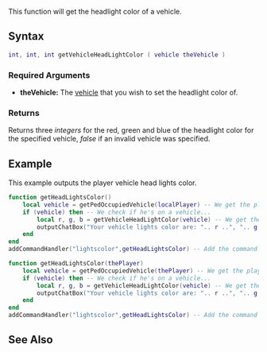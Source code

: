 
{{Server client function}}
This function will get the headlight color of a vehicle.

==Syntax== 
<syntaxhighlight lang="lua">
int, int, int getVehicleHeadLightColor ( vehicle theVehicle )            
</syntaxhighlight> 
{{OOP||[[/vehicle.md|vehicle]]:getHeadLightColor||setVehicleHeadLightColor}}
===Required Arguments=== 
*'''theVehicle:''' The [[/vehicle.md|vehicle]] that you wish to set the headlight color of.

===Returns===
Returns three ''integers'' for the red, green and blue of the headlight color for the specified vehicle, ''false'' if an invalid vehicle was specified.

==Example== 
This example outputs the player vehicle head lights color.
<section name="Client" class="client" show="true">
<syntaxhighlight lang="lua">
function getHeadLightsColor()
	local vehicle = getPedOccupiedVehicle(localPlayer) -- We get the player vehicle..
	if (vehicle) then -- We check if he's on a vehicle...
		local r, g, b = getVehicleHeadLightColor(vehicle) -- We get the vehicle head lights color..
		outputChatBox("Your vehicle lights color are: ".. r ..", ".. g ..", ".. b) -- We output them to the chatbox.
	end
end
addCommandHandler("lightscolor",getHeadLightsColor) -- Add the command handler attached to the function "getHeadLightsColor".
</syntaxhighlight>
</section>
<section name="Server" class="server" show="true">
<syntaxhighlight lang="lua">
function getHeadLightsColor(thePlayer)
	local vehicle = getPedOccupiedVehicle(thePlayer) -- We get the player vehicle..
	if (vehicle) then -- We check if he's on a vehicle...
		local r, g, b = getVehicleHeadLightColor(vehicle) -- We get the vehicle head lights color..
		outputChatBox("Your vehicle lights color are: ".. r ..", ".. g ..", ".. b, thePlayer) -- We output them to the chatbox.
	end
end
addCommandHandler("lightscolor",getHeadLightsColor) -- Add the command handler attached to the function "getHeadLightsColor".
</syntaxhighlight>
</section>

==See Also==
{{Vehicle_functions}}